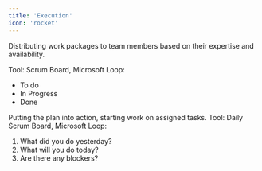 ```yaml
---
title: 'Execution'
icon: 'rocket'
---
```

<Steps>
  <Step title="Assign Tasks and Responsibilities">
  Distributing work packages to team members based on their expertise and availability.
  
  Tool: Scrum Board, Microsoft Loop:
  - To do
  - In Progress
  - Done
  </Step>
  <Step title="Launch Project Tasks">
  Putting the plan into action, starting work on assigned tasks.
  </Step>
  <Step title="Monitor Progress and Performance">
  Tool: Daily Scrum Board, Microsoft Loop:

  1. What did you do yesterday?
  2. What will you do today?
  3. Are there any blockers?
  </Step>
</Steps>
